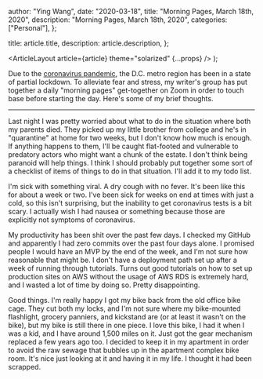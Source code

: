 
  author: "Ying Wang",
  date: "2020-03-18",
  title: "Morning Pages, March 18th, 2020",
  description: "Morning Pages, March 18th, 2020",
  categories: ["Personal"],
};

  title: article.title,
  description: article.description,
};

  <ArticleLayout article={article} theme="solarized" {...props} />
);

Due to the [coronavirus
pandemic](https://en.wikipedia.org/wiki/2019-20_coronavirus_pandemic), the D.C.
metro region has been in a state of partial lockdown. To alleviate fear and
stress, my writer's group has put together a daily "morning pages" get-together
on Zoom in order to touch base before starting the day. Here's some of my brief
thoughts.

---

Last night I was pretty worried about what to do in the situation where both my
parents died. They picked up my little brother from college and he's in
"quarantine" at home for two weeks, but I don't know how much is enough. If
anything happens to them, I'll be caught flat-footed and vulnerable to predatory
actors who might want a chunk of the estate. I don't think being paranoid will
help things. I think I should probably put together some sort of a checklist of
items of things to do in that situation. I'll add it to my todo list.

I'm sick with something viral. A dry cough with no fever. It's been like this
for about a week or two. I've been sick for weeks on end at times with just a
cold, so this isn't surprising, but the inability to get coronavirus tests is a
bit scary. I actually wish I had nausea or something because those are
explicitly not symptoms of coronavirus.

My productivity has been shit over the past few days. I checked my GitHub and
apparently I had zero commits over the past four days alone. I promised people I
would have an MVP by the end of the week, and I'm not sure how reasonable that
might be. I don't have a deployment path set up after a week of running through
tutorials. Turns out good tutorials on how to set up production sites on AWS
without the usage of AWS RDS is extremely hard, and I wasted a lot of time by
doing so. Pretty disappointing.

Good things. I'm really happy I got my bike back from the old office bike cage.
They cut both my locks, and I'm not sure where my bike-mounted flashlight,
grocery panniers, and kickstand are (or at least it wasn't on the bike), but my
bike is still there in one piece. I love this bike, I had it when I was a kid,
and I have around 1,500 miles on it. Just got the gear mechanism replaced a few
years ago too. I decided to keep it in my apartment in order to avoid the raw
sewage that bubbles up in the apartment complex bike room. It's nice just
looking at it and having it in my life. I thought it had been scrapped.
